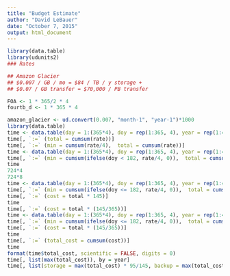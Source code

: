 ```yaml
---
title: "Budget Estimate"
author: "David LeBauer"
date: "October 7, 2015"
output: html_document
---
```




```r

library(data.table)
library(udunits2)
### Rates

## Amazon Glacier
## $0.007 / GB / mo = $84 / TB / y storage + 
## $0.07 / GB transfer = $70,000 / PB transfer

FOA <- 1 * 365/2 * 4
fourtb_d <- 1 * 365 * 4

amazon_glacier <- ud.convert(0.007, "month-1", "year-1")*1000
library(data.table)
time <- data.table(day = 1:(365*4), doy = rep(1:365, 4), year = rep(1:4, each = 365), rate = 4)
time[, `:=` (total = cumsum(rate))]
time[, `:=` (min = cumsum(rate/4),  total = cumsum(rate))]
time <- data.table(day = 1:(365*4), doy = rep(1:365, 4), year = rep(1:4, each = 365), rate = 4)
time[, `:=` (min = cumsum(ifelse(doy < 182, rate/4, 0)),  total = cumsum(rate))]
time
724*4
724*8
time <- data.table(day = 1:(365*4), doy = rep(1:365, 4), year = rep(1:4, each = 365), rate = 4)
time[, `:=` (min = cumsum(ifelse(doy <= 182, rate/4, 0)),  total = cumsum(rate))]
time[, `:=` (cost = total * 145)]
time
time[, `:=` (cost = total * (145/365))]
time <- data.table(day = 1:(365*4), doy = rep(1:365, 4), year = rep(1:4, each = 365), rate = 4)
time[, `:=` (min = cumsum(ifelse(doy <= 182, rate/4, 0)),  total = cumsum(rate))]
time[, `:=` (cost = total * (145/365))]
time
time[, `:=` (total_cost = cumsum(cost))]
time
format(time$total_cost, scientific = FALSE, digits = 0)
time[, list(max(total_cost)), by = year]
time[, list(storage = max(total_cost) * 95/145, backup = max(total_cost) * 50/145), by = year]
```
